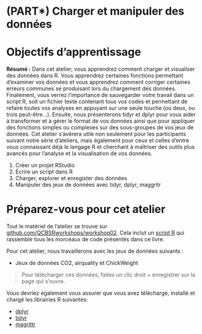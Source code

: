 # (PART\*) Charger et manipuler des données {-}

# Objectifs d'apprentissage

**Résumé :** Dans cet atelier, vous apprendrez comment charger et
visualiser des données dans R. Vous apprendrez certaines fonctions
permettant d'examiner vos données et vous apprendrez comment corriger
certaines erreurs communes se produisant lors du chargement des données.
Finalement, vous verrez l'importance de sauvegarder votre travail dans
un script R, soit un fichier texte contenant tous vos codes et
permettant de refaire toutes vos analyses en appuyant sur une seule
touche (ou deux, ou trois peut-être...). Ensuite, nous présenterons
tidyr et dplyr pour vous aider à transformer et à gérer le format de vos
données ainsi que pour appliquer des fonctions simples ou complexes sur
des sous-groupes de vos jeux de données. Cet atelier s'avérera utile non
seulement pour les participants suivant notre série d'ateliers, mais
également pour ceux et celles d'entre vous connaissant déjà le langage R
et cherchant à maîtriser des outils plus avancés pour l'analyse et la
visualisation de vos données.

1.  Créer un projet RStudio
2.  Écrire un script dans R
3.  Charger, explorer et enregister des données
4.  Manipuler des jeux de données avec tidyr, dplyr, maggritr

# Préparez-vous pour cet atelier

Tout le matériel de l'atelier se trouve sur [github.com/QCBSRworkshops/workshop02](https://github.com/QCBSRworkshops/workshop02). Cela inclut un [script R](https://qcbsrworkshops.github.io/workshop02/book-fr/workshop02-script-fr.R) qui rassemble tous les morceaux de code présentés dans ce livre.

Pour cet atelier, nous travaillerons avec les jeux de données suivants :

* Jeux de données CO2, airquality et ChickWeight

> Pour télécharger ces données, faites un clic droit + enregistrer sur la page qui s'ouvre.

Vous devriez également vous assurer que vous avez téléchargé, installé et chargé les librairies R suivantes:

* [dplyr](https://cran.r-project.org/package=dplyr)
* [tidyr](https://cran.r-project.org/package=tidyr)
* [magrittr](https://cran.r-project.org/package=magrittr)
